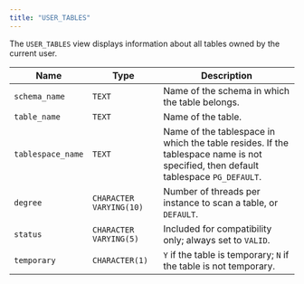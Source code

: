 ```yaml
---
title: "USER_TABLES"
---
```


<div id="user_tables" class="registered_link"></div>

The `USER_TABLES` view displays information about all tables owned by the current user.

| Name              | Type                    | Description                                                                                                                       |
| ----------------- | ----------------------- | --------------------------------------------------------------------------------------------------------------------------------- |
| `schema_name`     | `TEXT`                  | Name of the schema in which the table belongs.                                                                                    |
| `table_name`      | `TEXT`                  | Name of the table.                                                                                                                |
| `tablespace_name` | `TEXT`                  | Name of the tablespace in which the table resides. If the tablespace name is not specified, then default tablespace `PG_DEFAULT`. |
| `degree`          | `CHARACTER VARYING(10)` | Number of threads per instance to scan a table, or `DEFAULT`.                                                                     |
| `status`          | `CHARACTER VARYING(5)`  | Included for compatibility only; always set to `VALID`.                                                                           |
| `temporary`       | `CHARACTER(1)`          | `Y` if the table is temporary; `N` if the table is not temporary.                                                                 |
